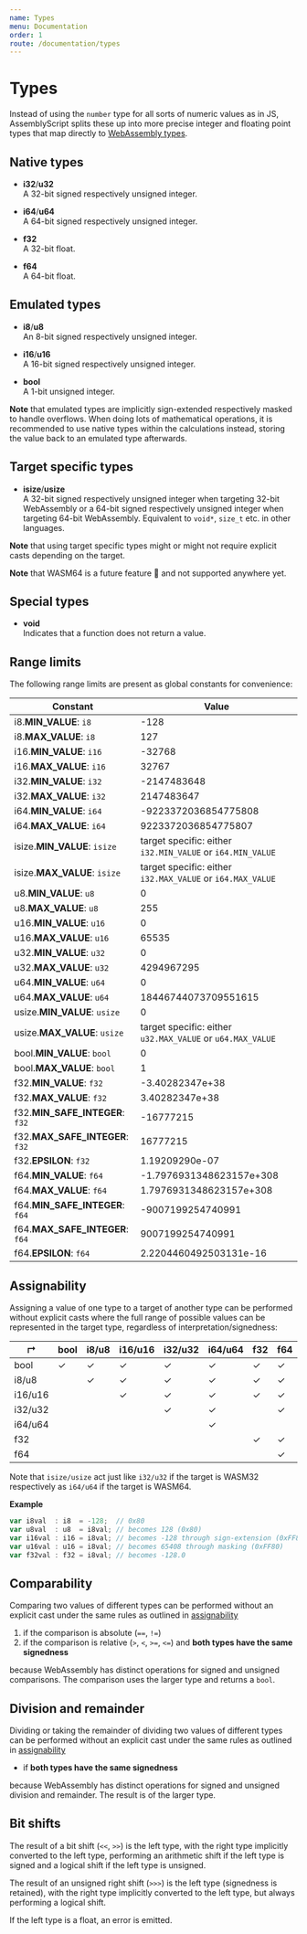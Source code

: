 ```yaml
---
name: Types
menu: Documentation
order: 1
route: /documentation/types
---
```


# Types

Instead of using the `number` type for all sorts of numeric values as in JS, AssemblyScript splits these up into more precise integer and floating point types that map directly to [WebAssembly types](http://webassembly.org/docs/semantics/#types).

Native types
------------

* **i32**/**u32**<br />
  A 32-bit signed respectively unsigned integer.

* **i64**/**u64**<br />
  A 64-bit signed respectively unsigned integer.

* **f32**<br />
  A 32-bit float.

* **f64**<br />
  A 64-bit float.

Emulated types
--------------

* **i8**/**u8**<br />
 An 8-bit signed respectively unsigned integer.

* **i16**/**u16**<br />
 A 16-bit signed respectively unsigned integer.

* **bool**<br />
  A 1-bit unsigned integer.

**Note** that emulated types are implicitly sign-extended respectively masked to handle overflows. When doing lots of mathematical operations, it is recommended to use native types within the calculations instead, storing the value back to an emulated type afterwards.

Target specific types
---------------------

* **isize**/**usize**<br />
  A 32-bit signed respectively unsigned integer when targeting 32-bit WebAssembly or a 64-bit signed respectively unsigned integer when targeting 64-bit WebAssembly. Equivalent to `void*`, `size_t` etc. in other languages.

**Note** that using target specific types might or might not require explicit casts depending on the target.

**Note** that WASM64 is a future feature 🦄 and not supported anywhere yet.

Special types
-------------

* **void**<br />
  Indicates that a function does not return a value.

Range limits
------------

The following range limits are present as global constants for convenience:

Constant                 | Value
-------------------------|-------
i8.**MIN_VALUE**: `i8`   | -128
i8.**MAX_VALUE**: `i8`   | 127
i16.**MIN_VALUE**: `i16` | -32768
i16.**MAX_VALUE**: `i16` | 32767
i32.**MIN_VALUE**: `i32` | -2147483648
i32.**MAX_VALUE**: `i32` | 2147483647
i64.**MIN_VALUE**: `i64` | -9223372036854775808
i64.**MAX_VALUE**: `i64` | 9223372036854775807
isize.**MIN_VALUE**: `isize` | target specific: either `i32.MIN_VALUE` or `i64.MIN_VALUE`
isize.**MAX_VALUE**: `isize` | target specific: either `i32.MAX_VALUE` or `i64.MAX_VALUE`
u8.**MIN_VALUE**: `u8`   | 0
u8.**MAX_VALUE**: `u8`   | 255
u16.**MIN_VALUE**: `u16` | 0
u16.**MAX_VALUE**: `u16` | 65535
u32.**MIN_VALUE**: `u32` | 0
u32.**MAX_VALUE**: `u32` | 4294967295
u64.**MIN_VALUE**: `u64` | 0
u64.**MAX_VALUE**: `u64` | 18446744073709551615
usize.**MIN_VALUE**: `usize` | 0
usize.**MAX_VALUE**: `usize` | target specific: either `u32.MAX_VALUE` or `u64.MAX_VALUE`
bool.**MIN_VALUE**: `bool` | 0
bool.**MAX_VALUE**: `bool` | 1
f32.**MIN_VALUE**: `f32`| -3.40282347e+38
f32.**MAX_VALUE**: `f32`| 3.40282347e+38
f32.**MIN_SAFE_INTEGER**: `f32` | -16777215
f32.**MAX_SAFE_INTEGER**: `f32` | 16777215
f32.**EPSILON**: `f32`| 1.19209290e-07
f64.**MIN_VALUE**: `f64` | -1.7976931348623157e+308
f64.**MAX_VALUE**: `f64` | 1.7976931348623157e+308
f64.**MIN_SAFE_INTEGER**: `f64` | -9007199254740991
f64.**MAX_SAFE_INTEGER**: `f64` | 9007199254740991
f64.**EPSILON**: `f64` | 2.2204460492503131e-16

Assignability
-------------

Assigning a value of one type to a target of another type can be performed without explicit casts where the full range of possible values can be represented in the target type, regardless of interpretation/signedness:

| ↱       | bool | i8/u8 | i16/u16 | i32/u32 | i64/u64 | f32 | f64
|---------|------|-------|---------|---------|---------|-----|-----
| bool    | ✓    | ✓     | ✓      | ✓       | ✓      | ✓   | ✓
| i8/u8   |      | ✓     | ✓      | ✓       | ✓       | ✓  | ✓
| i16/u16 |      |       | ✓      | ✓       | ✓       | ✓   | ✓
| i32/u32 |      |       |         | ✓       | ✓       |    | ✓
| i64/u64 |      |       |         |         | ✓       |     |
| f32     |      |       |         |         |         | ✓   | ✓
| f64     |      |       |         |         |         |     | ✓

Note that `isize/usize` act just like `i32/u32` if the target is WASM32 respectively as `i64/u64` if the target is WASM64.

**Example**

```ts
var i8val  : i8  = -128;  // 0x80
var u8val  : u8  = i8val; // becomes 128 (0x80)
var i16val : i16 = i8val; // becomes -128 through sign-extension (0xFF80)
var u16val : u16 = i8val; // becomes 65408 through masking (0xFF80)
var f32val : f32 = i8val; // becomes -128.0
```

Comparability
-------------

Comparing two values of different types can be performed without an explicit cast under the same rules as outlined in [assignability](#Assignability)

1. if the comparison is absolute (`==`, `!=`)
2. if the comparison is relative (`>`, `<`, `>=`, `<=`) and **both types have the same signedness**

because WebAssembly has distinct operations for signed and unsigned comparisons. The comparison uses the larger type and returns a `bool`.

Division and remainder
----------------------

Dividing or taking the remainder of dividing two values of different types can be performed without an explicit cast under the same rules as outlined in [assignability](#Assignability)

* if **both types have the same signedness**

because WebAssembly has distinct operations for signed and unsigned division and remainder. The result is of the larger type.

Bit shifts
----------

The result of a bit shift (`<<`, `>>`) is the left type, with the right type implicitly converted to the left type, performing an arithmetic shift if the left type is signed and a logical shift if the left type is unsigned.

The result of an unsigned right shift (`>>>`) is the left type (signedness is retained), with the right type implicitly converted to the left type, but always performing a logical shift.

If the left type is a float, an error is emitted.
